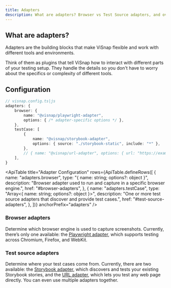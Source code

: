 ```yaml
---
title: Adapters
description: What are adapters? Browser vs Test Source adapters, and overview of existing adapters
---
```


## What are adapters?

Adapters are the building blocks that make ViSnap flexible and work with different tools and environments.

Think of them as plugins that tell ViSnap how to interact with different parts of your testing setup. They handle the details so you don't have to worry about the specifics or complexity of different tools.

## Configuration

```ts
// visnap.config.ts|js
adapters: {
	browser: {
		name: "@visnap/playwright-adapter",
		options: { /* adapter-specific options */ },
	},
	testCase: [
		{
			name: "@visnap/storybook-adapter",
			options: { source: "./storybook-static", include: "*" },
		},
		// { name: "@visnap/url-adapter", options: { url: "https://example.com" } },
	],
}
```

<ApiTable
  title="Adapter Configuration"
  rows={ApiTable.defineRows([
    {
      name: "adapters.browser",
      type: "{ name: string; options?: object }",
      description:
        "Browser adapter used to run and capture in a specific browser engine.",
      href: "#browser-adapters",
    },
    {
      name: "adapters.testCase",
      type: "Array<{ name: string; options?: object }>",
      description:
        "One or more test source adapters that discover and provide test cases.",
      href: "#test-source-adapters",
    },
  ])}
  anchorPrefix="adapters"
/>

### Browser adapters

Determine which browser engine is used to capture screenshots. Currently, there’s only one available: the [Playwright adapter](/docs/adapters/playwright-adapter), which supports testing across Chromium, Firefox, and WebKit.

### Test source adapters

Determine where your test cases come from. Currently, there are two available: the [Storybook adapter](/docs/adapters/storybook-adapter), which discovers and tests your existing Storybook stories, and the [URL adapter](/docs/adapters/url-adapter), which lets you test any web page directly. You can even use multiple adapters together.
